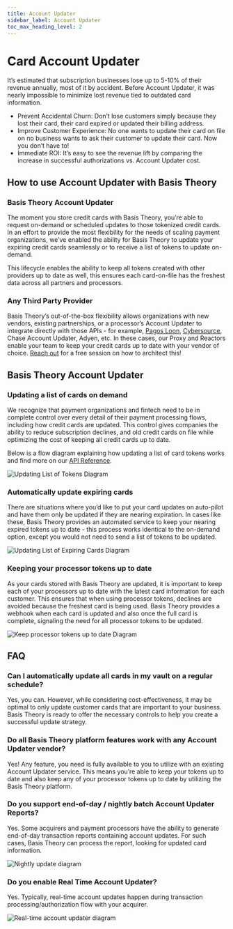 ```yaml
---
title: Account Updater
sidebar_label: Account Updater
toc_max_heading_level: 2
---
```


# Card Account Updater

It’s estimated that subscription businesses lose up to 5-10% of their revenue annually, most of it by accident. Before Account Updater, it was nearly impossible to minimize lost revenue tied to outdated card information.

- Prevent Accidental Churn: Don’t lose customers simply because they lost their card, their card expired or updated their billing address.
- Improve Customer Experience: No one wants to update their card on file on no business wants to ask their customer to update their card. Now you don’t have to!
- Immediate ROI: It’s easy to see the revenue lift by comparing the increase in successful authorizations vs. Account Updater cost.

## How to use Account Updater with Basis Theory

### Basis Theory Account Updater

The moment you store credit cards with Basis Theory, you’re able to request on-demand or scheduled updates to those tokenized credit cards. In an effort to provide the most flexibility for the needs of scaling payment organizations, we’ve enabled the ability for Basis Theory to update your expiring credit cards seamlessly or to receive a list of tokens to update on-demand.

This lifecycle enables the ability to keep all tokens created with other providers up to date as well, this ensures each card-on-file has the freshest data across all partners and processors.

### Any Third Party Provider

Basis Theory’s out-of-the-box flexibility allows organizations with new vendors, existing partnerships, or a processor’s Account Updater to integrate directly with those APIs - for example, [Pagos Loon](https://pagos.ai/loon/), [Cybersource](https://www.cybersource.com/en-us/solutions/additional-services.html#accountupdater), Chase Account Updater, Adyen, etc. In these cases, our Proxy and Reactors enable your team to keep your credit cards up to date with your vendor of choice. [Reach out](https://basistheory.com/contact) for a free session on how to architect this!

## Basis Theory Account Updater <Enterprise />

### Updating a list of cards on demand

We recognize that payment organizations and fintech need to be in complete control over every detail of their payment processing flows, including how credit cards are updated. This control gives companies the ability to reduce subscription declines, and old credit cards on file while optimizing the cost of keeping all credit cards up to date.

Below is a flow diagram explaining how updating a list of card tokens works and find more on our [API Reference](/docs/api/).

![Updating List of Tokens Diagram](/img/features/account-updater/account-updater-overview.png)

### Automatically update expiring cards

There are situations where you’d like to put your card updates on auto-pilot and have them only be updated if they are nearing expiration. In cases like these, Basis Theory provides an automated service to keep your nearing expired tokens up to date - this process works identical to the on-demand option, except you would not need to send a list of tokens to be updated.

![Updating List of Expiring Cards Diagram](/img/features/account-updater/account-updater-expiring-cards.png)

### Keeping your processor tokens up to date

As your cards stored with Basis Theory are updated, it is important to keep each of your processors up to date with the latest card information for each customer. This ensures that when using processor tokens, declines are avoided because the freshest card is being used. Basis Theory provides a webhook when each card is updated and also once the full card is complete, signaling the need for all processor tokens to be updated.

![Keep processor tokens up to date Diagram](/img/features/account-updater/account-updater-processor-tokens.png)

## FAQ

### Can I automatically update all cards in my vault on a regular schedule?

Yes, you can. However, while considering cost-effectiveness, it may be optimal to only update customer cards that are important to your business. Basis Theory is ready to offer the necessary controls to help you create a successful update strategy.

### Do all Basis Theory platform features work with any Account Updater vendor?

Yes! Any feature, you need is fully available to you to utilize with an existing Account Updater service. This means you’re able to keep your tokens up to date and also keep any of your processor tokens up to date by utilizing the Basis Theory platform.

### Do you support end-of-day / nightly batch Account Updater Reports?

Yes. Some acquirers and payment processors have the ability to generate end-of-day transaction reports containing account updates. For such cases, Basis Theory can process the report, looking for updated card information.

![Nightly update diagram](/img/features/account-updater/account-updater-nightly-report.png)

### Do you enable Real Time Account Updater?

Yes. Typically, real-time account updates happen during transaction processing/authorization flow with your acquirer.

![Real-time account updater diagram](/img/features/account-updater/account-updater-realtime.png)
